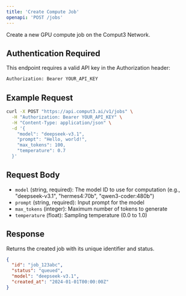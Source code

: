 ```yaml
---
title: 'Create Compute Job'
openapi: 'POST /jobs'
---
```


Create a new GPU compute job on the Comput3 Network.

## Authentication Required

This endpoint requires a valid API key in the Authorization header:

```bash
Authorization: Bearer YOUR_API_KEY
```

## Example Request

```bash curl
curl -X POST "https://api.comput3.ai/v1/jobs" \
  -H "Authorization: Bearer YOUR_API_KEY" \
  -H "Content-Type: application/json" \
  -d '{
    "model": "deepseek-v3.1",
    "prompt": "Hello, world!",
    "max_tokens": 100,
    "temperature": 0.7
  }'
```

## Request Body

- `model` (string, required): The model ID to use for computation (e.g., "deepseek-v3.1", "hermes4:70b", "qwen3-coder:480b")
- `prompt` (string, required): Input prompt for the model
- `max_tokens` (integer): Maximum number of tokens to generate
- `temperature` (float): Sampling temperature (0.0 to 1.0)

## Response

Returns the created job with its unique identifier and status.

```json
{
  "id": "job_123abc",
  "status": "queued",
  "model": "deepseek-v3.1",
  "created_at": "2024-01-01T00:00:00Z"
}
```
